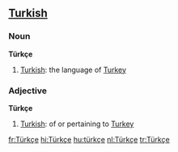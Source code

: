 ==[[Turkish]]==
===Noun===

'''Türkçe'''
# [[Turkish]]: the language of [[Turkey]]

===Adjective===

'''Türkçe'''
# [[Turkish]]: of or pertaining to [[Turkey]]

[[fr:Türkçe]]
[[hi:Türkçe]]
[[hu:türkçe]]
[[nl:Türkçe]]
[[tr:Türkçe]]
